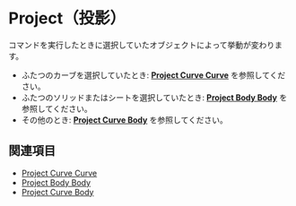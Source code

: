 
# Project（投影）

<Reference shortcut="I" command="Project" button="コマンドバー右" />

コマンドを実行したときに選択していたオブジェクトによって挙動が変わります。

- ふたつのカーブを選択していたとき: [**Project Curve Curve**](project-curve-curve) を参照してください。
- ふたつのソリッドまたはシートを選択していたとき: [**Project Body Body**](project-body-body) を参照してください。
- その他のとき: [**Project Curve Body**](project-curve-body) を参照してください。


## 関連項目
- [Project Curve Curve](project-curve-curve)
- [Project Body Body](project-body-body)
- [Project Curve Body](project-curve-body)

